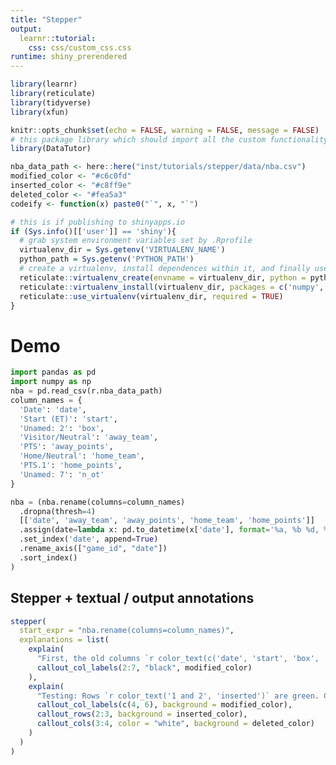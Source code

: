 ```yaml
---
title: "Stepper"
output:
  learnr::tutorial:
    css: css/custom_css.css
runtime: shiny_prerendered
---
```


```r
library(learnr)
library(reticulate)
library(tidyverse)
library(xfun)

knitr::opts_chunk$set(echo = FALSE, warning = FALSE, message = FALSE)
# this package library which should import all the custom functionality we need for doc
library(DataTutor)

nba_data_path <- here::here("inst/tutorials/stepper/data/nba.csv")
modified_color <- "#c6c0fd"
inserted_color <- "#c8ff9e"
deleted_color <- "#fea5a3"
codeify <- function(x) paste0("`", x, "`")

# this is if publishing to shinyapps.io
if (Sys.info()[['user']] == 'shiny'){
  # grab system environment variables set by .Rprofile
  virtualenv_dir = Sys.getenv('VIRTUALENV_NAME')
  python_path = Sys.getenv('PYTHON_PATH')
  # create a virtualenv, install dependences within it, and finally use the virtualenv
  reticulate::virtualenv_create(envname = virtualenv_dir, python = python_path)
  reticulate::virtualenv_install(virtualenv_dir, packages = c('numpy', 'pandas'))
  reticulate::use_virtualenv(virtualenv_dir, required = TRUE)
}
```

# Demo

<!-- Future: you could even make a stepper template or addin that can generate the essential knitr chunks -->

```python
import pandas as pd
import numpy as np
nba = pd.read_csv(r.nba_data_path)
column_names = {
  'Date': 'date',
  'Start (ET)': 'start',
  'Unamed: 2': 'box',
  'Visitor/Neutral': 'away_team',
  'PTS': 'away_points',
  'Home/Neutral': 'home_team',
  'PTS.1': 'home_points',
  'Unamed: 7': 'n_ot'
}
```

```python
nba = (nba.rename(columns=column_names)
  .dropna(thresh=4)
  [['date', 'away_team', 'away_points', 'home_team', 'home_points']]
  .assign(date=lambda x: pd.to_datetime(x['date'], format='%a, %b %d, %Y'))
  .set_index('date', append=True)
  .rename_axis(["game_id", "date"])
  .sort_index()
)
```

## Stepper + textual / output annotations

```r
stepper(
  start_expr = "nba.rename(columns=column_names)",
  explanations = list(
    explain(
      "First, the old columns `r color_text(c('date', 'start', 'box', 'away_team', 'away_points', 'home_team', 'home_points'), 'modified')` are renamed using <a href='https://pandas.pydata.org/pandas-docs/stable/reference/api/pandas.DataFrame.rename.html' target='_blank'>`r kableExtra::text_spec(codeify('rename'), popover = 'Alter axes labels. Function / dict values must be unique (1-to-1). Labels not contained in a dict / Series will be left as-is. Extra labels listed don’t throw an error. Click for more details.')`</a> and supplying our earlier `r color_text('column_names', 'highlighted')` dict. Some of these columns are now more readable.",
      callout_col_labels(2:7, "black", modified_color)
    ),
    explain(
      "Testing: Rows `r color_text('1 and 2', 'inserted')` are green. Columns `r color_text('date', 'deleted')` and `r color_text('start', 'deleted')` are red. Column labels `r color_text(c('away_team', 'home_team'), 'modified')` are purple.",
      callout_col_labels(c(4, 6), background = modified_color),
      callout_rows(2:3, background = inserted_color),
      callout_cols(3:4, color = "white", background = deleted_color)
    )
  )
)
```


